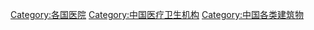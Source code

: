 {{Commonscat|Hospitals in China}}
[[Category:各国医院|Category:各国医院]]
[[Category:中国医疗卫生机构|Category:中国医疗卫生机构]]
[[Category:中国各类建筑物|Category:中国各类建筑物]]